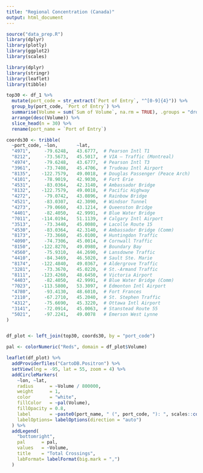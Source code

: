 ```yaml
---
title: "Regional Concentration (Canada)"
output: html_document
---
```

```r
source("data_prep.R")
library(dplyr)
library(plotly)
library(ggplot2)
library(scales)
```

```r
library(dplyr)
library(stringr)
library(leaflet)
library(tibble)

top30 <- df_1 %>%
  mutate(port_code = str_extract(`Port of Entry`, "^[0-9]{4}")) %>%
  group_by(port_code, `Port of Entry`) %>%
  summarise(Volume = sum(`Sum of Volume`, na.rm = TRUE), .groups = "drop") %>%
  arrange(desc(Volume)) %>%
  slice_head(n = 30) %>%
  rename(port_name = `Port of Entry`)

coords30 <- tribble(
  ~port_code, ~lon,       ~lat,
  "4971",     -79.6248,   43.6777,  # Pearson Intl T1
  "8212",     -73.5673,   45.5017,  # VIA – Traffic (Montreal)
  "4974",     -79.6248,   43.6777,  # Pearson Intl T3
  "3961",     -73.7408,   45.4706,  # Trudeau Intl Airport
  "8135",    -122.7579,   49.0018,  # Douglas Passenger (Peace Arch)
  "4101",     -78.9019,   42.9030,  # Fort Erie
  "4531",     -83.0364,   42.3140,  # Ambassador Bridge
  "8132",    -122.7579,   49.0018,  # Pacific Highway
  "4272",     -79.0742,   43.0896,  # Rainbow Bridge
  "4521",     -83.0307,   42.3090,  # Windsor Tunnel
  "4273",     -79.0660,   43.1214,  # Queenston Bridge
  "4401",     -82.4050,   42.9991,  # Blue Water Bridge
  "7011",    -114.0194,   51.1139,  # Calgary Intl Airport
  "3513",     -73.3440,   45.0080,  # Lacolle Route 15
  "4530",     -83.0364,   42.3140,  # Ambassador Bridge (Comm)
  "8173",     -73.3660,   45.0100,  # Huntingdon Traffic
  "4090",     -74.7306,   45.0014,  # Cornwall Traffic
  "8150",    -122.8270,   49.0980,  # Boundary Bay
  "4560",     -75.9310,   44.2690,  # Lansdowne Traffic
  "4410",     -84.3469,   46.5020,  # Sault Ste. Marie
  "8174",    -122.4840,   49.0367,  # Aldergrove Traffic
  "3281",     -73.3670,   45.0220,  # St.-Armand Traffic
  "8111",    -123.4260,   48.6450,  # Victoria Airport
  "4403",     -82.4050,   42.9991,  # Blue Water Bridge (Comm)
  "7023",    -113.5800,   53.3097,  # Edmonton Intl Airport
  "4780",     -93.4130,   48.6010,  # Fort Frances
  "2110",     -67.2710,   45.2040,  # St. Stephen Traffic
  "4312",     -75.6690,   45.3220,  # Ottawa Intl Airport
  "3141",     -72.0914,   45.0063,  # Stanstead Route 55
  "5021",     -97.2241,   49.0078   # Emerson West Lynne
)


df_plot <- left_join(top30, coords30, by = "port_code")

pal <- colorNumeric("Reds", domain = df_plot$Volume)

leaflet(df_plot) %>%
  addProviderTiles("CartoDB.Positron") %>%
  setView(lng = -95, lat = 55, zoom = 4) %>%
  addCircleMarkers(
    ~lon, ~lat,
    radius      = ~Volume / 800000,
    weight      = 1,
    color       = "white",
    fillColor   = ~pal(Volume),
    fillOpacity = 0.8,
    label       = ~paste0(port_name, " (", port_code, "): ", scales::comma(Volume)),
    labelOptions= labelOptions(direction = "auto")
  ) %>%
  addLegend(
    "bottomright",
    pal      = pal,
    values   = ~Volume,
    title    = "Total Crossings",
    labFormat= labelFormat(big.mark = ",")
  )
```